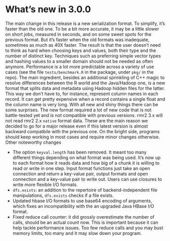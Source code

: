 # What's new in 3.0.0

The main change in this release is a new serialization format. To simplify, it's faster than the old one. To be a bit more accurate, it may be a little slower on short jobs, measured in seconds, and on some sweet spots for the previous format. But it's faster when the old formats was inadequate, sometimes as much as 40X faster. The result is that the user doesn't need to think as hard when choosing keys and values, both their type and the number of distinct key. Techniques such as preferring simple vector types and hashing values to a smaller domain should not be needed as often anymore. Performance is a lot more predictable across a variety of use cases (see the file `tests/benchmark.R` in the package, under `pkg/` in the repo). The main ingredient, besides an additional sprinkling of C++ magic to resolve differences between the R world and the Java/Hadoop one, is a new format that splits data and metadata using Hadoop hidden files for the latter. This way we don't have to, for instance, represent column names in each record. It can get pretty expensive when a record contains a single float and the column name is very long. With all new and shiny things there can be some surprises. The new format required a lot of new code that is not battle-tested yet and is not compatible with previous versions. rmr2 3.x will not read rmr2 2.x `native` format data. These are the main reason we decided to go for a major release even if this latest version is almost backward compatbile with the previous one. On the bright side, programs should keep working in most cases and require minor changes otherwise. Other noteworthy changes

* The option `keyval.length` has been removed. It meant too many different things depending on what format was being used. It's now up to each format how it reads data and how big of a chunk it is willing to read or write in one step. Input format functions just take an open connection and return a key-value pair, output formats and open connection and a key-value pair to write out. Users can use closures to write more flexible I/O formats.
* `dfs.exists`: an addition to the repertoire of backend-independent file manipulations, `dfs.exists` checks if a file exists.
* Updated hbase I/O formats to use base64 encoding of arguments, which fixes an incompatibility with the an upgraded Java HBase I/O format.
* Fixed reduce call counter: it did grossly overestimate the number of calls, should be an actual count now. This is important because it can help tackle performance issues. Too few reduce calls and you may bust memory limits, too many and it may slow down your program.

